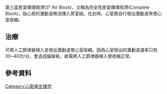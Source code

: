 {{multiple issues|
{{expert|time=2015-01-10T02:37:39+00:00}}
{{unreferenced|time=2015-01-10T02:37:39+00:00}}
}}
{{medical}}

第三度房室傳導阻滯(3° AV Block)，又稱為完全性房室傳導阻滯(Complete Block)，指心房的激動波無法傳入房室結。在此時，心室需自行發出激動波來使心室收縮。

==治療==
可將人工節律器植入並發出激動波使心室收縮。因為心室發出的激動波速率只有30~40次/分，會造成腦缺氧，故需將人工節律器植入使收縮正常。

==參考資料==
{{reflist}}
{{Circulatory system pathology}}

[[Category:心脏电生理学|Category:心脏电生理学]]
